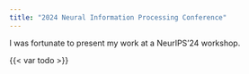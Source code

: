 ```yaml
---
title: "2024 Neural Information Processing Conference"
---
```


I was fortunate to present my work at a NeurIPS'24 workshop. 

{{< var todo >}}